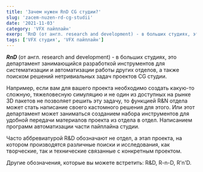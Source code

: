 ```yaml
---
title: 'Зачем нужен RnD CG студии?'
slug: 'zacem-nuzen-rd-cg-studii'
date: '2021-11-03'
category: 'VFX пайплайн'
exerp: 'RnD (от англ. research and development) - в больших студиях, это департамент занимающийся ...'
tags: ['VFX студия', 'VFX пайплайн']
---
```

***RnD*** (от англ. research and development) - в больших студиях, это департамент занимающийся разработкой инструментов для систематизации и автоматизации работы других отделов, а также поиском решений нетривиальных задач проектов CG студии.


Например, если вам для вашего проекта необходимо создать какую-то сложную, тяжеловесную симуляцию и не один из доступных на рынке 3D пакетов не позволяет решить эту задачу, то функцией R&N отдела может стать написание своего кастомного решения для этого. Или этот департамент может заниматься созданием набора инструментов для удобной передачи материалов проекта из отдела в отдел. Написанием программ автоматизации части пайплайна студии.


Часто аббревиатурой R&D обозначают не отдел, а этап проекта, на котором производятся различные поиски и исследования, как творческие, так и технические связанные с конкретным проектом.


Другие обозначения, которые вы можете встретить: R&D, R-n-D, R'n'D.
